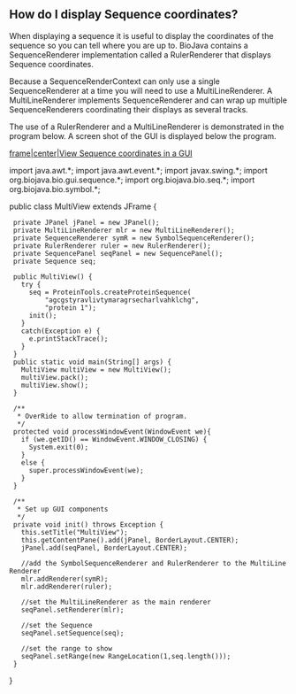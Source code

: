 == How do I display Sequence coordinates? ==

When displaying a sequence it is useful to display the coordinates of the sequence so you can tell where you are up to. BioJava contains a SequenceRenderer implementation called a RulerRenderer that displays Sequence coordinates.

Because a SequenceRenderContext can only use a single SequenceRenderer at a time you will need to use a MultiLineRenderer. A MultiLineRenderer implements SequenceRenderer and can wrap up multiple SequenceRenderers coordinating their displays as several tracks.

The use of a RulerRenderer and a MultiLineRenderer is demonstrated in the program below. A screen shot of the GUI is displayed below the program.

[[image:Multiview.jpg|frame|center|View Sequence coordinates in a GUI]]

<java>
import java.awt.*;
import java.awt.event.*;
import javax.swing.*;
import org.biojava.bio.gui.sequence.*;
import org.biojava.bio.seq.*;
import org.biojava.bio.symbol.*;

public class MultiView extends JFrame {
  private JPanel jPanel = new JPanel();
  private MultiLineRenderer mlr = new MultiLineRenderer();
  private SequenceRenderer symR = new SymbolSequenceRenderer();
  private RulerRenderer ruler = new RulerRenderer();
  private SequencePanel seqPanel = new SequencePanel();
  private Sequence seq;


  public MultiView() {
    try {
      seq = ProteinTools.createProteinSequence(
          "agcgstyravlivtymaragrsecharlvahklchg",
          "protein 1");
      init();
    }
    catch(Exception e) {
      e.printStackTrace();
    }
  }
  public static void main(String[] args) {
    MultiView multiView = new MultiView();
    multiView.pack();
    multiView.show();
  }

  /**
   * OverRide to allow termination of program.
   */
  protected void processWindowEvent(WindowEvent we){
    if (we.getID() == WindowEvent.WINDOW_CLOSING) {
      System.exit(0);
    }
    else {
      super.processWindowEvent(we);
    }
  }

  /**
   * Set up GUI components
   */
  private void init() throws Exception {
    this.setTitle("MultiView");
    this.getContentPane().add(jPanel, BorderLayout.CENTER);
    jPanel.add(seqPanel, BorderLayout.CENTER);

    //add the SymbolSequenceRenderer and RulerRenderer to the MultiLineRenderer
    mlr.addRenderer(symR);
    mlr.addRenderer(ruler);

    //set the MultiLineRenderer as the main renderer
    seqPanel.setRenderer(mlr);

    //set the Sequence
    seqPanel.setSequence(seq);

    //set the range to show
    seqPanel.setRange(new RangeLocation(1,seq.length()));
  }
}
</java>